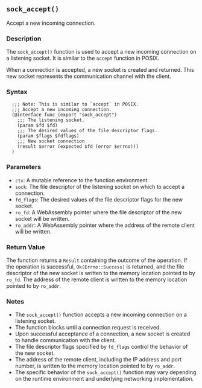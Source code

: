 ## `sock_accept()`

Accept a new incoming connection.

### Description

The `sock_accept()` function is used to accept a new incoming connection on a listening socket. It is similar to the `accept` function in POSIX.

When a connection is accepted, a new socket is created and returned. This new socket represents the communication channel with the client.

### Syntax

```ebnf
  ;;; Note: This is similar to `accept` in POSIX.
  ;;; Accept a new incoming connection.
  (@interface func (export "sock_accept")
    ;;; The listening socket.
    (param $fd $fd)
    ;;; The desired values of the file descriptor flags.
    (param $flags $fdflags)
    ;;; New socket connection
    (result $error (expected $fd (error $errno)))
  )
```
### Parameters

- `ctx`: A mutable reference to the function environment.
- `sock`: The file descriptor of the listening socket on which to accept a connection.
- `fd_flags`: The desired values of the file descriptor flags for the new socket.
- `ro_fd`: A WebAssembly pointer where the file descriptor of the new socket will be written.
- `ro_addr`: A WebAssembly pointer where the address of the remote client will be written.

### Return Value

The function returns a `Result` containing the outcome of the operation. If the operation is successful, `Ok(Errno::Success)` is returned, and the file descriptor of the new socket is written to the memory location pointed to by `ro_fd`. The address of the remote client is written to the memory location pointed to by `ro_addr`.

### Notes

- The `sock_accept()` function accepts a new incoming connection on a listening socket.
- The function blocks until a connection request is received.
- Upon successful acceptance of a connection, a new socket is created to handle communication with the client.
- The file descriptor flags specified by `fd_flags` control the behavior of the new socket.
- The address of the remote client, including the IP address and port number, is written to the memory location pointed to by `ro_addr`.
- The specific behavior of the `sock_accept()` function may vary depending on the runtime environment and underlying networking implementation.
